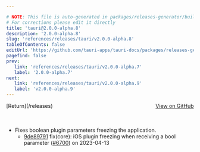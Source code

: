 ```yaml
---

# NOTE: This file is auto-generated in packages/releases-generator/build.ts
# For corrections please edit it directly
title: 'tauri@2.0.0-alpha.8'
description: '2.0.0-alpha.8'
slug: 'references/releases/tauri/v2.0.0-alpha.8'
tableOfContents: false
editUrl: 'https://github.com/tauri-apps/tauri-docs/packages/releases-generator/build.ts'
pagefind: false
prev:
   link: 'references/releases/tauri/v2.0.0-alpha.7'
   label: '2.0.0-alpha.7'
next:
   link: 'references/releases/tauri/v2.0.0-alpha.9'
   label: 'v2.0.0-alpha.9'
---
```


<div style="margin-bottom:3rem; display: flex; justify-content: space-between; align-items: center"><span>[Return](/releases)</span><span><a href="https://github.com/tauri-apps/tauri/releases/tag/tauri-v2.0.0-alpha.8">View on GitHub</a></span></div>

- Fixes boolean plugin parameters freezing the application.
  - [9de89791](https://www.github.com/tauri-apps/tauri/commit/9de897919aa7236913ba6ca7c34a68099f4ff600) fix(core): iOS plugin freezing when receiving a bool parameter ([#6700](https://www.github.com/tauri-apps/tauri/pull/6700)) on 2023-04-13

